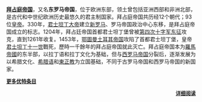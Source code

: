 '''[[拜占庭帝国|拜占庭帝国]]'''，又名'''东罗马帝国'''，位于欧洲东部，领土曾包括亚洲西部和非洲北部，是古代和中世纪欧洲历史最悠久的君主制国家。拜占庭帝国共历经12个朝代；93位[[拜占庭皇帝列表|皇帝]]。330年，[[君士坦丁一世_(罗马帝国)|君士坦丁大帝]]建立[[君士坦丁堡|新罗马]]、罗马帝国政治中心东移，是拜占庭帝国成立的标志。1204年，拜占廷帝国首都君士坦丁堡曾被[[第四次十字军东征|第四次十字军东征]]攻克，直到1261年收复。1453年，[[鄂圖曼土耳其帝国|鄂圖曼土耳其帝国]]攻陷了首都君士坦丁堡，皇帝[[君士坦丁十一世|君士坦丁十一世]]戰死，歷時一千餘年的拜占庭帝国就此灭亡。拜占庭帝国本为[[羅馬帝國|羅馬帝國]]的东半部，以拉丁语和拉丁文化为基础，但与[[西罗马帝国|西罗马帝国]]分裂后，逐渐发展为以希腊文化、[[希腊语|希腊语]]和[[東正教|東正教]]为立国基础，不同于古罗马帝国和西罗马帝国的新国家。
<div style="text-align:left; font-size:95%;">'''[[Portal:中世纪/优特条目|更多优特条目]]'''</div>
<div style="text-align:right; font-size:95%;">'''[[拜占庭帝国|详细阅读]]'''</div>